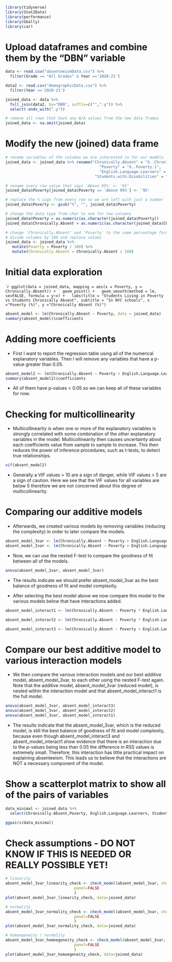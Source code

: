 
```r
library(tidyverse)
library(Stat2Data)
library(performance)
library(GGally)
library(car)
```

# Upload dataframes and combine them by the "DBN" variable

```r
data <- read.csv("absenteeismData.csv") %>% 
  filter(Grade == "All Grades" & Year =='2020-21')
```

```r
data2 <- read.csv("demographicData.csv") %>% 
  filter(Year =='2020-21')
```

```r
joined_data <- data %>%
  full_join(data2, by="DBN", suffix=c("",".y")) %>%
  select(-ends_with(".y"))
```

```r
# remove all rows that have any N/A values from the new data frames
joined_data <- na.omit(joined_data)
```


# Modify the new (joined) data frame

```r
# rename variables of the columns we are interested in for our models
joined_data <- joined_data %>% rename("Chronically.Absent" = "X..Chronically.Absent.1",
                                         "Poverty" = "X..Poverty.1",
                                         "English.Language.Learners" = "X..English.Language.Learners.1",
                                       "Students.with.Disabilities" = "X..Students.with.Disabilities.1")
```


```r
# rename every row value that says 'Above 95%' <- '95'
joined_data$Poverty[joined_data$Poverty == 'Above 95%'] <- '95'
```

```r
# replace the % sign from every row so we are left with just a number
joined_data$Poverty <- gsub("%", "", joined_data$Poverty)
```

```r
# change the data type from char to num for two columns
joined_data$Poverty = as.numeric(as.character(joined_data$Poverty))
joined_data$Chronically.Absent = as.numeric(as.character(joined_data$Chronically.Absent))
```


```r
# change 'Chronically.Absent' and 'Poverty' to the same percentage format (0.50 vs 50)
# divide columns by 100 and replace values
joined_data <- joined_data %>% 
   mutate(Poverty = Poverty / 100) %>% 
   mutate(Chronically.Absent = Chronically.Absent / 100)
```



# Initial data exploration

````r
ggplot(data = joined_data, mapping = aes(x = Poverty, y = Chronically.Absent)) +
  geom_point() +
  geom_smooth(method = lm, se=FALSE, formula = y~x) +
  labs(title = "Students Living in Poverty vs Students Chronically Absent", subtitle = "In NYC schools", x ="Poverty (%)", y ="Chronically Absent (%)")
```


```r
absent_model <- lm(Chronically.Absent ~ Poverty, data = joined_data)
summary(absent_model)$coefficients
```

# Adding more coefficients

- First I want to report the regression table using all of the numerical explanatory variables. Then I will remove any variables that have a p-value greater than 0.05.

```r
absent_model2 <- lm(Chronically.Absent ~ Poverty + English.Language.Learners + Students.with.Disabilities, data = joined_data)
summary(absent_model2)$coefficients
```

- All of them have p-values < 0.05 so we can keep all of these variables for now.

# Checking for multicollinearity

- Multicollinearity is when one or more of the explanatory variables is strongly correlated with some combination of the other explanatory variables in the model. Multicollinearity then causes uncertainty about each coefficients value from sample to sample to increase. This then reduces the power of inference procedures, such as t-tests, to detect true relationships.


```r
vif(absent_model2)
```

- Generally a VIF values > 10 are  a sign of danger, while VIF values > 5 are a sign  of caution. Here we see that the VIF values for all variables are below 5 therefore we are not concerned about this degree of multicollinearity.

# Comparing our additive models

- Afterwards, we created various models by removing variables (reducing the complexity) in order to later compare the models. 

```r
absent_model_3var <- lm(Chronically.Absent ~ Poverty + English.Language.Learners + Students.with.Disabilities, data = joined_data)
absent_model_2var <- lm(Chronically.Absent ~ Poverty + English.Language.Learners, data = joined_data)
```

- Now, we can use the nested F-test to compare the goodness of fit between all of the models. 

```r
anova(absent_model_2var, absent_model_3var)
```

- The results indicate we should prefer absent_model_3var as the best balance of goodness of fit and model complexity.

- After selecting the best model above we now compare this model to the various models below that have interactions added.

```r
absent_model_interact1 <- lm(Chronically.Absent ~ Poverty * English.Language.Learners * Students.with.Disabilities, data = joined_data)

absent_model_interact2 <- lm(Chronically.Absent ~ Poverty * English.Language.Learners + Students.with.Disabilities, data = joined_data)

absent_model_interact3 <- lm(Chronically.Absent ~ Poverty + English.Language.Learners * Students.with.Disabilities, data = joined_data)
```

# Compare our best additive model to various interaction models

- We then compare the various interaction models and our best additive model, absent_model_3var, to each other using the nested F-test again. Note that the additive model, absent_model_3var (reduced model), is nested within the interaction model and that absent_model_interact1 is the full model.

```r
anova(absent_model_3var, absent_model_interact3)
anova(absent_model_3var, absent_model_interact2)
anova(absent_model_3var, absent_model_interact1)

```


- The results indicate that the absent_model_3var, which is the reduced model, is still the best balance of goodness of fit and model complexity, because even though absent_model_interact3 and absent_model_interact1 show evidence that there is an interaction due to the p-values being less than 0.05 the difference in RSS values is extremely small. Therefore, this interaction has little practical impact on explaining absenteeism. This leads us to believe that the interactions are NOT a necessary component of the model.


# Show a scatterplot matrix to show all of the pairs of variables

```r
data_minimal <- joined_data %>% 
  select(Chronically.Absent,Poverty, English.Language.Learners, Students.with.Disabilities)

ggpairs(data_minimal)
```

# Check assumptions - DO NOT KNOW IF THIS IS NEEDED OR REALLY POSSIBLE YET!

```r
# linearity
absent_model_3var_linearity_check <- check_model(absent_model_3var, check="linearity",
                              panel=FALSE
                              )
plot(absent_model_3var_linearity_check, data=joined_data)
```

<!-- Note: Bad normality and homogeneity deal with the p-value (and null hypothesis) -->

```r
# normality
absent_model_3var_normality_check <- check_model(absent_model_3var, check="qq",
                              panel=FALSE
                              )
plot(absent_model_3var_normality_check, data=joined_data)
```

```r
# homoegeneity / normality
absent_model_3var_homoegeneity_check <- check_model(absent_model_3var, check="homogeneity",
                              panel=FALSE
                              )
plot(absent_model_3var_homoegeneity_check, data=joined_data)
```

